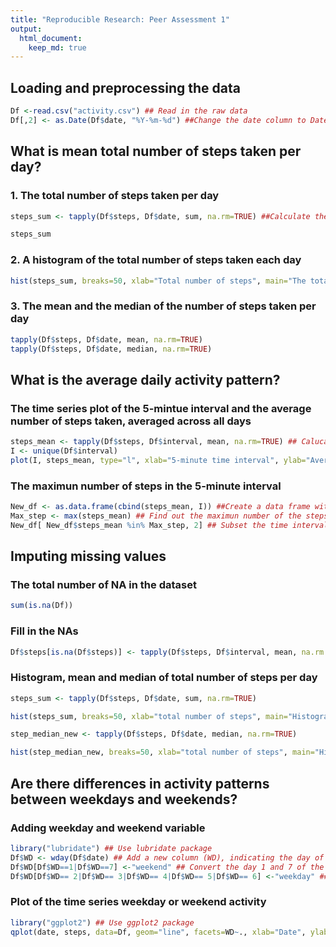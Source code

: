 ```yaml
---
title: "Reproducible Research: Peer Assessment 1"
output: 
  html_document:
    keep_md: true
---
```


## Loading and preprocessing the data
```r
Df <-read.csv("activity.csv") ## Read in the raw data
Df[,2] <- as.Date(Df$date, "%Y-%m-%d") ##Change the date column to Date format in R
```

## What is mean total number of steps taken per day?
### 1. The total number of steps taken per day
```r
steps_sum <- tapply(Df$steps, Df$date, sum, na.rm=TRUE) ##Calculate the sum of each day with tapply, and ignore the NA values

steps_sum
```

### 2. A histogram of the total number of steps taken each day
```r
hist(steps_sum, breaks=50, xlab="Total number of steps", main="The total number of steps per day")
```

### 3. The mean and the median of the number of steps taken per day
```r
tapply(Df$steps, Df$date, mean, na.rm=TRUE)
tapply(Df$steps, Df$date, median, na.rm=TRUE)
```

## What is the average daily activity pattern?
### The time series plot of the 5-mintue interval and the average number of steps taken, averaged across all days
```r
steps_mean <- tapply(Df$steps, Df$interval, mean, na.rm=TRUE) ## Calucate the mean of steps for each time interval
I <- unique(Df$interval) 
plot(I, steps_mean, type="l", xlab="5-minute time interval", ylab="Average number of steps taken per day", main="The average daily activity pattern")
```

### The maximun number of steps in the 5-minute interval
```r
New_df <- as.data.frame(cbind(steps_mean, I)) ##Create a data frame with the steps mean with the corresponding time interval
Max_step <- max(steps_mean) ## Find out the maximun number of the steps
New_df[ New_df$steps_mean %in% Max_step, 2] ## Subset the time interval with the maximun number of steps
```

## Imputing missing values
### The total number of NA in the dataset
```r
sum(is.na(Df))
```

### Fill in the NAs
```r
Df$steps[is.na(Df$steps)] <- tapply(Df$steps, Df$interval, mean, na.rm = TRUE) ## Fill in the NA value with the mean of the steps taken at 5-minute time interval
```

### Histogram, mean and median of total number of steps per day 
```r
steps_sum <- tapply(Df$steps, Df$date, sum, na.rm=TRUE)

hist(steps_sum, breaks=50, xlab="total number of steps", main="Histogram showing the total number of steps per day(with NA replaced)")

step_median_new <- tapply(Df$steps, Df$date, median, na.rm=TRUE)

hist(step_median_new, breaks=50, xlab="total number of steps", main="Histogram showing the median of steps per day(with NA replaced)")

```

## Are there differences in activity patterns between weekdays and weekends?
### Adding weekday and weekend variable
```r
library("lubridate") ## Use lubridate package
Df$WD <- wday(Df$date) ## Add a new column (WD), indicating the day of the week(in number format)
Df$WD[Df$WD==1|Df$WD==7] <-"weekend" ## Convert the day 1 and 7 of the week to weekend
Df$WD[Df$WD== 2|Df$WD== 3|Df$WD== 4|Df$WD== 5|Df$WD== 6] <-"weekday" ## Convert the day 2,3,4,5,6 to weekday
```

### Plot of the time series weekday or weekend activity 
```r
library("ggplot2") ## Use ggplot2 package
qplot(date, steps, data=Df, geom="line", facets=WD~., xlab="Date", ylab="steps", main="Compare the activity during weekday and weekend")
```